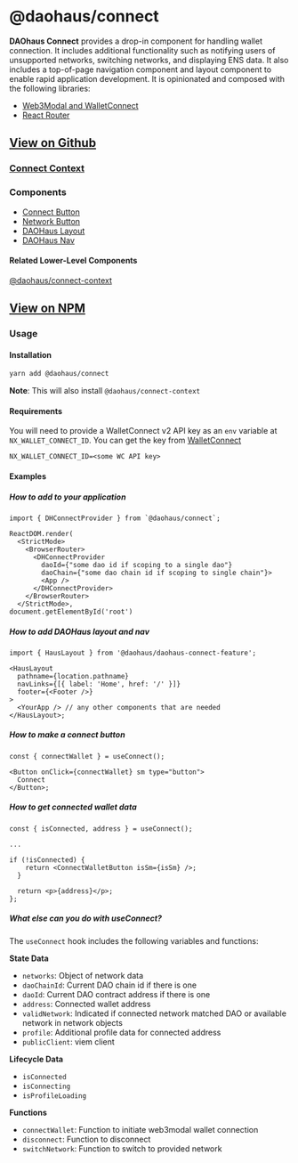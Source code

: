 # @daohaus/connect

**DAOhaus Connect** provides a drop-in component for handling wallet connection. It includes additional functionality such as notifying users of unsupported networks, switching networks, and displaying ENS data. It also includes a top-of-page navigation component and layout component to enable rapid application development. It is opinionated and composed with the following libraries:

- [Web3Modal and WalletConnect](https://web3modal.com/)
- [React Router](https://reactrouter.com/en/main)

## [View on Github](https://github.com/HausDAO/monorepo/tree/develop/libs/connect)

### [Connect Context](https://github.com/HausDAO/monorepo/blob/develop/libs/connect/src/HausConnectContext.tsx)

### Components

- [Connect Button](https://github.com/HausDAO/monorepo/tree/develop/libs/connect/src/components)
- [Network Button](https://github.com/HausDAO/monorepo/tree/develop/libs/connect/src/components/NetworkButton)
- [DAOHaus Layout](https://github.com/HausDAO/monorepo/tree/develop/libs/connect/src/components/DHLayout)
- [DAOHaus Nav](https://github.com/HausDAO/monorepo/tree/develop/libs/connect/src/components/DaoHausNav)

#### Related Lower-Level Components

[@daohaus/connect-context](https://github.com/HausDAO/monorepo/tree/develop/libs/connect-context)

## [View on NPM](https://www.npmjs.com/package/@daohaus/connect)

### Usage

#### Installation

```bash
yarn add @daohaus/connect
```

**Note**: This will also install `@daohaus/connect-context`

#### Requirements

You will need to provide a WalletConnect v2 API key as an `env` variable at `NX_WALLET_CONNECT_ID`. You can get the key from [WalletConnect](https://docs.walletconnect.com/2.0/api/auth/overview#key-features)

```
NX_WALLET_CONNECT_ID=<some WC API key>
```

#### Examples

##### How to add to your application

```tsx
import { DHConnectProvider } from `@daohaus/connect`;

ReactDOM.render(
  <StrictMode>
    <BrowserRouter>
      <DHConnectProvider
        daoId={"some dao id if scoping to a single dao"}
        daoChain={"some dao chain id if scoping to single chain"}>
        <App />
      </DHConnectProvider>
    </BrowserRouter>
  </StrictMode>,
document.getElementById('root')
```

##### How to add DAOHaus layout and nav

```tsx
import { HausLayout } from '@daohaus/daohaus-connect-feature';

<HausLayout
  pathname={location.pathname}
  navLinks={[{ label: 'Home', href: '/' }]}
  footer={<Footer />}
>
  <YourApp /> // any other components that are needed
</HausLayout>;
```

##### How to make a connect button

```tsx
const { connectWallet } = useConnect();

<Button onClick={connectWallet} sm type="button">
  Connect
</Button>;
```

##### How to get connected wallet data

```tsx
const { isConnected, address } = useConnect();

...

if (!isConnected) {
    return <ConnectWalletButton isSm={isSm} />;
  }

  return <p>{address}</p>;
};
```

##### What else can you do with useConnect?

The `useConnect` hook includes the following variables and functions:

**State Data**

- `networks`: Object of network data
- `daoChainId`: Current DAO chain id if there is one
- `daoId`: Current DAO contract address if there is one
- `address`: Connected wallet address
- `validNetwork`: Indicated if connected network matched DAO or available network in network objects
- `profile`: Additional profile data for connected address
- `publicClient`: viem client

**Lifecycle Data**

- `isConnected`
- `isConnecting`
- `isProfileLoading`

**Functions**

- `connectWallet`: Function to initiate web3modal wallet connection
- `disconnect`: Function to disconnect
- `switchNetwork`: Function to switch to provided network
